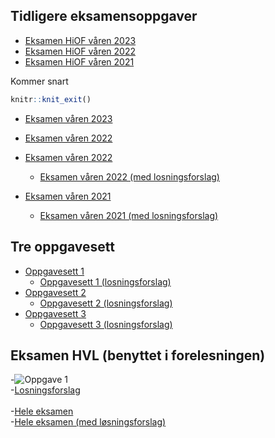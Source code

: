 




## Tidligere eksamensoppgaver

- [Eksamen HiOF våren 2023](https://github.com/joernih/SFB10816Mikrooekonomi/blob/main/eksamensoppgaver/eksamen_SFB10816_2023_V.pdf)
- [Eksamen HiOF våren 2022]()
- [Eksamen HiOF våren 2021]()

Kommer snart

```r
knitr::knit_exit()
```
- [Eksamen våren 2023]()

- [Eksamen våren 2022](https://github.com/joernih/SFB10816Mikrooekonomi/blob/main/eksamensoppgaver/eksamen_SFB10816_2022_V.pdf)

- [Eksamen våren 2022](https://github.com/joernih/SFB10816Mikrooekonomi/blob/main/inst/eksamensoppgaver/eksamen_SFB10816_2022_V.pdf)
  - [Eksamen våren 2022 (med losningsforslag)](https://github.com/joernih/SFB10816Mikrooekonomi/blob/main/inst/eksamensoppgaver/eksamen_SFB10816_2022_V_losning.pdf)
- [Eksamen våren 2021](https://github.com/joernih/SFB10816Mikrooekonomi/blob/main/inst/eksamensoppgaver/eksamen_SFB10816_2021_V.pdf)
  - [Eksamen våren 2021 (med losningsforslag)](https://github.com/joernih/SFB10816Mikrooekonomi/blob/main/inst/eksamensoppgaver/eksamen_SFB10816_2021_V_losning.pdf)

## Tre oppgavesett

- [Oppgavesett 1](https://github.com/joernih/SFB10816Mikrooekonomi/blob/main/inst/oppgaver/Oppgavesett%201.pdf)
  - [Oppgavesett 1 (losningsforslag)](https://github.com/joernih/SFB10816Mikrooekonomi/blob/main/inst/oppgaver/arbeidsoppgaver_sett1_losningsforslag.pdf)

- [Oppgavesett 2](https://github.com/joernih/SFB10816Mikrooekonomi/blob/main/inst/oppgaver/Oppgavesett%202.pdf)
  - [Oppgavesett 2 (losningsforslag)](https://github.com/joernih/SFB10816Mikrooekonomi/blob/main/inst/oppgaver/arbeidsoppgaver_sett2_losningsforslag.pdf)

- [Oppgavesett 3](https://github.com/joernih/SFB10816Mikrooekonomi/blob/main/inst/oppgaver/Oppgavesett%203.pdf)
  - [Oppgavesett 3 (losningsforslag)](https://github.com/joernih/SFB10816Mikrooekonomi/blob/main/inst/oppgaver/arbeidsoppgaver_sett3_losningsforslag.pdf)

## Eksamen HVL (benyttet i forelesningen)
-![Oppgave 1](figures/hvl2022.png)
<br>
  -[Losningsforslag](https://github.com/joernih/SFB10816Mikrooekonomi/blob/main/inst/eksamensoppgaver/HVL_2022_oppgave1_losning.png)
<br>
<br>
-[Hele eksamen](https://github.com/joernih/SFB10816Mikrooekonomi/blob/main/inst/eksamensoppgaver/Eksamen_BOEA203_2022_bokmaal.pdf)
<br>
  -[Hele eksamen (med løsningsforslag)](https://github.com/joernih/SFB10816Mikrooekonomi/blob/main/inst/eksamensoppgaver/Eksamen_BOEA203_2022_bokmaal_losningsforslag.pdf)

